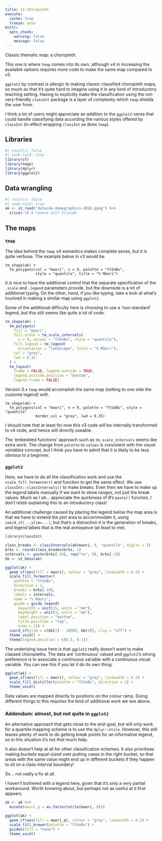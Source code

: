 ```yaml
---
title: 13 Choropleth
execute: 
  cache: true
  freeze: auto
knitr:
  opts_chunk: 
    warning: false
    message: false
---
```


Classic thematic map: a choropleth.

This one is where `tmap` comes into its own, although v4 in increasing the available options requires more code to make the same map compared to v3. 

`ggplot2` by contrast is allergic to making classic classified choropleth maps, so much so that it's quite hard to imagine using it in any kind of introductory teaching setting. Having to explicitly make the classification using the not-very-friendly `classInt` package is a layer of complexity which `tmap` shields the user from.

I think a lot of users might appreciate an addition to the `ggplot2`-verse that could handle classifying data according the various styles offered by `classInt` (in effect wrapping `classInt` as does `tmap`).

## Libraries
```r
#| results: false
#| code-fold: true
library(sf)
library(tmap)
library(dplyr)
library(ggplot2)
```

## Data wrangling
```r
#| results: false
#| code-fold: true
ak <- st_read("data/ak-demographics-2018.gpkg") %>% 
  slice(-1) # remove Gulf Islands
```

## The maps
### `tmap`
The idea behind the `tmap` v4 semantics makes complete sense, but it is quite verbose. The example below in v3 would be

```
tm_shape(ak) +
  tm_polygons(col = "maori", n = 9, palette = "YlGnBu", 
              style = "quantile", title = "% Māori")
```

It is nice to have the additional control that the separate specification of the `.scale` and `.legend` parameters provide, but the downside is a lot of additional typing. On the other, hand, if you like typing, take a look at what's involved in making a similar map using `ggplot2`.

Some of the additional difficulty here is choosing to use a 'non-standard' legend, but this still seems like quite a lot of code.

```r
tm_shape(ak) + 
  tm_polygons(
    fill = "maori",
    fill.scale = tm_scale_intervals(
      n = 9, values = "YlGnBu", style = "quantile"),
    fill.legend = tm_legend(
      orientation = "landscape", title = "% Māori"),
    col = "grey",
    lwd = 0.35
  ) +
  tm_layout(
    frame = FALSE, legend.outside = TRUE,
    legend.outside.position = "bottom",
    legend.frame = FALSE)
```

Version 3.x `tmap` would accomplish the same map (setting to one side the custome legend) with

```
tm_shape(ak) +
  tm_polygons(col = "maori", n = 9, palette = "YlGnBu", style = "quantile"
              border.col = "grey", lwd = 0.35)
```

I should note that at least for now this v3 code will be internally transformed to v4 code, and hence still directly useable.

The 'embedded functions' approach such as `tm_scale_intervals` seems like extra work. The change from `palette` to `values` is consistent with the _visual variables_ concept, but I think you have to admit that it is likely to be less obvious to a beginner.

### `ggplot2`
Here, we have to do all the classification work and use the `scale_fill_fermenter()` and function to get the same effect. We use `classInt::classIntervals()` to make breaks. Even then we have to make up the legend labels manually if we want to show ranges, not just the break values. Much as I uh... appreciate the quirkiness of _R_'s `paste()` function, I don't relish explaining this to an introductory class!

An additional challenge caused by placing the legend below the map area is that we have to extend the plot area to accommodate it, using `coord_sf(...ylim=...)`, but that's a distraction it is the generation of breaks, and legend labels that is the real annoyance (at least to me).

```r
library(classInt)

class_breaks <- classIntervals(ak$maori, 9, "quantile", digits = 1)
brks <- round(class_breaks$brks, 1)
intervals <- paste(brks[-10], rep("to", 9), brks[-1])
bb <- st_bbox(ak)

ggplot(ak) + 
  geom_sf(aes(fill = maori), colour = "grey", linewidth = 0.2) +
  scale_fill_fermenter(
    palette = "YlGnBu",
    direction = 1,
    breaks = brks[-10],
    labels = intervals,
    name = "% Māori",
    guide = guide_legend(
      keywidth = unit(15, units = "mm"),
      keyheight = unit(3, units = "mm"),
      label.position = "bottom",
      title.position = "top",
      nrow = 1)) +
  coord_sf(ylim = c(bb[2] - 10000, bb[4]), clip = "off") +
  theme_void() +
  theme(legend.position = c(0.5, 0.1))
```

The underlying issue here is that `ggplot2` really doesn't want to make classed choropleths. The data are 'continuous' valued and `ggplot2`'s strong preference is to associate a continuous variable with a continuous visual variable. You can see this if you let it do its own thing:

```r
ggplot(ak) + 
  geom_sf(aes(fill = maori), colour = "grey", linewidth = 0.2) +
  scale_fill_distiller(palette = "YlGnBu", direction = 1) +
  theme_void()
```

Data values are mapped directly to positions on the colour ramp. Doing different things to this requires the kind of additional work we see above.

### Addendum: almost, but not quite in `ggplot2`
An alternative approach that gets close to the end-goal, but will only work for a quantile mapping scheme is to use the `dplyr::ntile`. However, this still leaves plenty of work to do getting break points for an informative legend, so in this situation it's not _that_ much help. 

It also doesn't help at all for other classification schemes. It also prioritises making buckets equal-sized over putting cases in the right bucket, so that areas with the same value might end up in different buckets if they happen to sit on a class interval boundary!

So... not really a fix at all.

I haven't bothered with a legend here, given that it's only a very partial workaround. Worth knowing about, but perhaps not as useful at it first appears.

```r
ak <- ak %>%
  mutate(maori_q = as.factor(ntile(maori, 9)))

ggplot(ak) + 
  geom_sf(aes(fill = maori_q), colour = "grey", linewidth = 0.2) +
  scale_fill_brewer(palette = "YlGnBu") +
  guides(fill = "none") +
  theme_void()
```
